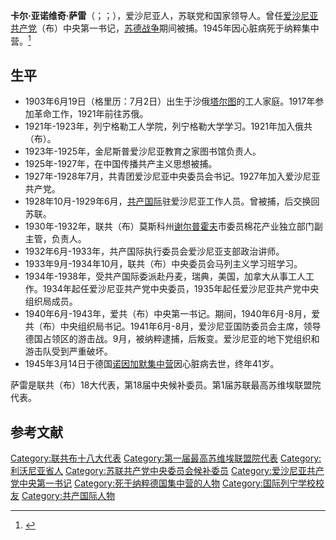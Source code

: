 {{Infobox Officeholder
|original_name= Карл Янович Сяре
|name         = 卡尔·亚诺维奇·萨雷
|image        = Karl sare.jpg
|office       = [[爱沙尼亚共产党|爱沙尼亚共产党]]中央第一书记
|term_start   = 1940年6月
|term_end     = 1943年
|predecessor  = 职位设立
|successor    = [[尼古拉·格奥尔吉耶维奇·卡罗塔姆|尼古拉·格奥尔吉耶维奇·卡罗塔姆]]
|birth_date   = {{OldStyleDate|1903年|7月2日|6月19日}}
|birth_place  = {{Flag|Russian Empire}}利沃尼亚省[[塔尔图|塔尔图]]
|death_date   = {{death date and age|1945|3|14|1903|7|2|df=y}}
|death_place  = {{flag|纳粹德国}}[[诺因加默集中营|诺因加默集中营]]
|nationality  = {{flag|Russian Empire}}（1903－1917）<br>{{flag|Russian SFSR|1918}}（1918-1922）<br>{{URS}}（1922－1945）
|party        = [[苏联共产党|苏联共产党]]
}}

'''卡尔·亚诺维奇·萨雷'''（{{lang-et|Karl Säre}}；{{lang-ru|Карл Янович Сяре}}；{{bd|1903年|6月19日（格里历：7月2日）|1945年|3月14日|catIdx=J}}），爱沙尼亚人，苏联党和国家领导人。曾任[[爱沙尼亚共产党|爱沙尼亚共产党]]（布）中央第一书记，[[苏德战争|苏德战争]]期间被捕。1945年因心脏病死于纳粹集中营。<ref>{{Cite web|title=Справочник по истории Коммунистической партии и Советского Союза 1898 - 1991|url=http://www.knowbysight.info/SSS/04110.asp|access-date=2020-12-11|archive-date=2013-10-19|archive-url=https://web.archive.org/web/20131019220026/http://www.knowbysight.info/SSS/04110.asp}}</ref>

== 生平 ==
* 1903年6月19日（格里历：7月2日）出生于沙俄[[塔尔图|塔尔图]]的工人家庭。1917年参加革命工作，1921年前往苏俄。
* 1921年-1923年，列宁格勒工人学院，列宁格勒大学学习。1921年加入俄共（布）。
* 1923年-1925年，金尼斯普爱沙尼亚教育之家图书馆负责人。
* 1925年-1927年，在中国传播共产主义思想被捕。
* 1927年-1928年7月，共青团爱沙尼亚中央委员会书记。1927年加入爱沙尼亚共产党。
* 1928年10月-1929年6月，[[共产国际|共产国际]]驻爱沙尼亚工作人员。曾被捕，后交换回苏联。
* 1930年-1932年，联共（布）莫斯科州[[谢尔普霍夫|谢尔普霍夫]]市委员棉花产业独立部门副主管，负责人。
* 1932年6月-1933年，共产国际执行委员会爱沙尼亚支部政治讲师。
* 1933年9月-1934年10月，联共（布）中央委员会马列主义学习班学习。
* 1934年-1938年，受共产国际委派赴丹麦，瑞典，美国，加拿大从事工人工作。1934年起任爱沙尼亚共产党中央委员，1935年起任爱沙尼亚共产党中央组织局成员。
* 1940年6月-1943年，爱共（布）中央第一书记。期间，1940年6月-8月，爱共（布）中央组织局书记。1941年6月-8月，爱沙尼亚国防委员会主席，领导德国占领区的游击战。9月，被纳粹逮捕，后叛变。爱沙尼亚的地下党组织和游击队受到严重破坏。
* 1945年3月14日于德国[[诺因加默集中营|诺因加默集中营]]因心脏病去世，终年41岁。
萨雷是联共（布）18大代表，第18届中央候补委员。第1届苏联最高苏维埃联盟院代表。

== 参考文献 ==
{{Reflist}}

[[Category:联共布十八大代表|Category:联共布十八大代表]]
[[Category:第一届最高苏维埃联盟院代表|Category:第一届最高苏维埃联盟院代表]]
[[Category:利沃尼亚省人|Category:利沃尼亚省人]]
[[Category:苏联共产党中央委员会候补委员|Category:苏联共产党中央委员会候补委员]]
[[Category:爱沙尼亚共产党中央第一书记|Category:爱沙尼亚共产党中央第一书记]]
[[Category:死于纳粹德国集中营的人物|Category:死于纳粹德国集中营的人物]]
[[Category:国际列宁学校校友|Category:国际列宁学校校友]]
[[Category:共产国际人物|Category:共产国际人物]]